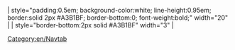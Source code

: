 <includeonly>| style="padding:0.5em; background-color:white; line-height:0.95em; border:solid 2px #A3B1BF; border-bottom:0; font-weight:bold;" width="20" | {{{1|Tab 1}}}
| style="border-bottom:2px solid #A3B1BF" width="3" | &nbsp;</includeonly><noinclude>[[Category:en/Navtab]]</noinclude>
